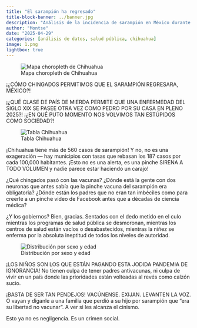 ```yaml
---
title: "El sarampión ha regresado"
title-block-banner: ../banner.jpg
description: "Análisis de la incidencia de sarampión en México durante el 2025."
author: "Montse"
date: "2025-04-29"
categories: [análisis de datos, salud pública, chihuahua]
image: 1.png
lightbox: true
---
```


![Mapa choropleth de Chihuahua](1.png){group="my-gallery"}

¡¿CÓMO CHINGADOS PERMITIMOS QUE EL SARAMPIÓN REGRESARA, MÉXICO?!

¡¿QUÉ CLASE DE PAÍS DE MIERDA PERMITE QUE UNA ENFERMEDAD DEL SIGLO XIX SE PASEE OTRA VEZ COMO PEDRO POR SU CASA EN PLENO 2025?! ¡¿EN QUÉ PUTO MOMENTO NOS VOLVIMOS TAN ESTÚPIDOS COMO SOCIEDAD?!

![Tabla Chihuahua](2.png){group="my-gallery"}

¡Chihuahua tiene más de 560 casos de sarampión! Y no, no es una exageración — hay municipios con tasas que rebasan los 187 casos por cada 100,000 habitantes. ¡Esto no es una alerta, es una pinche SIRENA A TODO VOLUMEN y nadie parece estar haciendo un carajo!

¿Qué chingados pasó con las vacunas?
¿Dónde está la gente con dos neuronas que antes sabía que la pinche vacuna del sarampión era obligatoria? ¿Dónde están los padres que no eran tan imbéciles como para creerle a un pinche video de Facebook antes que a décadas de ciencia médica?

¿Y los gobiernos? Bien, gracias. Sentados con el dedo metido en el culo mientras los programas de salud pública se desmoronan, mientras los centros de salud están vacíos o desabastecidos, mientras la niñez se enferma por la absoluta ineptitud de todos los niveles de autoridad.

![Distribución por sexo y edad](3.png){group="my-gallery"}

¡LOS NIÑOS SON LOS QUE ESTÁN PAGANDO ESTA JODIDA PANDEMIA DE IGNORANCIA!
No tienen culpa de tener padres antivacunas, ni culpa de vivir en un país donde las prioridades están volteadas al revés como calzón sucio.

¡BASTA DE SER TAN PENDEJOS!
VACÚNENSE. EXIJAN. LEVANTEN LA VOZ.
O vayan y díganle a una familia que perdió a su hijo por sarampión que “era su libertad no vacunar”. A ver si les alcanza el cinismo.

Esto ya no es negligencia.
Es un crimen social.